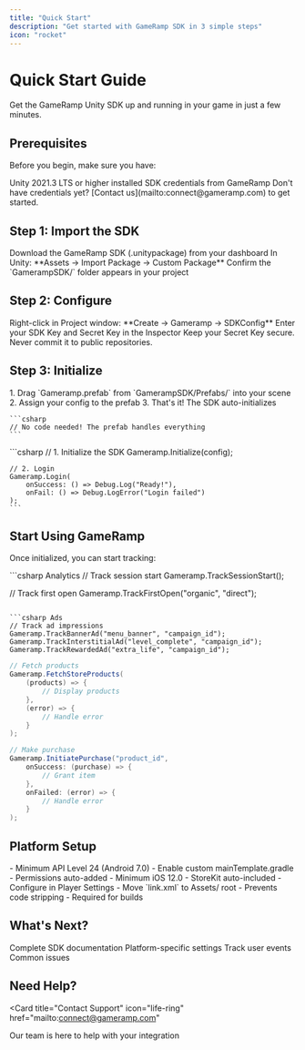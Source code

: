 ```yaml
---
title: "Quick Start"
description: "Get started with GameRamp SDK in 3 simple steps"
icon: "rocket"
---
```


# Quick Start Guide

Get the GameRamp Unity SDK up and running in your game in just a few minutes.

## Prerequisites

Before you begin, make sure you have:

<CardGroup cols={2}>
  <Card title="Unity 2021.3+" icon="unity">
    Unity 2021.3 LTS or higher installed
  </Card>
  <Card title="GameRamp Account" icon="user">
    SDK credentials from GameRamp
  </Card>
</CardGroup>

<Note>
  Don't have credentials yet? [Contact us](mailto:connect@gameramp.com) to get started.
</Note>

## Step 1: Import the SDK

<Steps>
  <Step title="Download Package">
    Download the GameRamp SDK (.unitypackage) from your dashboard
  </Step>
  <Step title="Import in Unity">
    In Unity: **Assets → Import Package → Custom Package**
  </Step>
  <Step title="Verify Installation">
    Confirm the `GamerampSDK/` folder appears in your project
  </Step>
</Steps>

## Step 2: Configure

<Steps>
  <Step title="Create Config">
    Right-click in Project window: **Create → Gameramp → SDKConfig**
  </Step>
  <Step title="Add Credentials">
    Enter your SDK Key and Secret Key in the Inspector
  </Step>
</Steps>

<Warning>
  Keep your Secret Key secure. Never commit it to public repositories.
</Warning>

## Step 3: Initialize

<Tabs>
  <Tab title="Using Prefab (Easiest)">
    1. Drag `Gameramp.prefab` from `GamerampSDK/Prefabs/` into your scene
    2. Assign your config to the prefab
    3. That's it! The SDK auto-initializes

    ```csharp
    // No code needed! The prefab handles everything
    ```
  </Tab>
  <Tab title="Manual Setup">
    ```csharp
    // 1. Initialize the SDK
    Gameramp.Initialize(config);

    // 2. Login
    Gameramp.Login(
        onSuccess: () => Debug.Log("Ready!"),
        onFail: () => Debug.LogError("Login failed")
    );
    ```
  </Tab>
</Tabs>

## Start Using GameRamp

Once initialized, you can start tracking:

<CodeGroup>
```csharp Analytics
// Track session start
Gameramp.TrackSessionStart();

// Track first open
Gameramp.TrackFirstOpen("organic", "direct");
```

```csharp Ads
// Track ad impressions
Gameramp.TrackBannerAd("menu_banner", "campaign_id");
Gameramp.TrackInterstitialAd("level_complete", "campaign_id");
Gameramp.TrackRewardedAd("extra_life", "campaign_id");
```

```csharp IAP
// Fetch products
Gameramp.FetchStoreProducts(
    (products) => {
        // Display products
    },
    (error) => {
        // Handle error
    }
);

// Make purchase
Gameramp.InitiatePurchase("product_id",
    onSuccess: (purchase) => {
        // Grant item
    },
    onFailed: (error) => {
        // Handle error
    }
);
```
</CodeGroup>

## Platform Setup

<Tabs>
  <Tab title="Android">
    - Minimum API Level 24 (Android 7.0)
    - Enable custom mainTemplate.gradle
    - Permissions auto-added
  </Tab>
  <Tab title="iOS">
    - Minimum iOS 12.0
    - StoreKit auto-included
    - Configure in Player Settings
  </Tab>
  <Tab title="IL2CPP">
    - Move `link.xml` to Assets/ root
    - Prevents code stripping
    - Required for builds
  </Tab>
</Tabs>

## What's Next?

<CardGroup cols={2}>
  <Card
    title="Unity SDK Guide"
    icon="book"
    href="/sdks/unity/introduction"
  >
    Complete SDK documentation
  </Card>
  <Card
    title="Configuration"
    icon="gear"
    href="/sdks/unity/configuration"
  >
    Platform-specific settings
  </Card>
  <Card
    title="Analytics"
    icon="chart-line"
    href="/sdks/unity/analytics"
  >
    Track user events
  </Card>
  <Card
    title="Troubleshooting"
    icon="wrench"
    href="/sdks/unity/troubleshooting"
  >
    Common issues
  </Card>
</CardGroup>

## Need Help?

<Card
  title="Contact Support"
  icon="life-ring"
  href="mailto:connect@gameramp.com"
>
  Our team is here to help with your integration
</Card>
